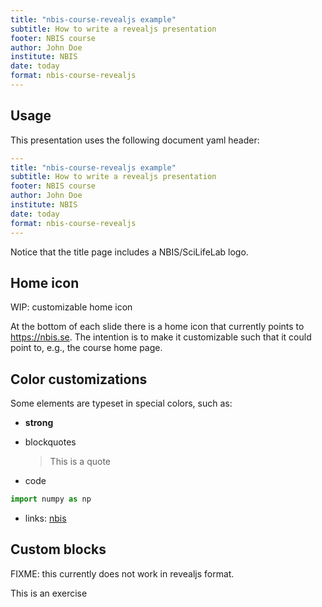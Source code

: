 ```yaml
---
title: "nbis-course-revealjs example"
subtitle: How to write a revealjs presentation
footer: NBIS course
author: John Doe
institute: NBIS
date: today
format: nbis-course-revealjs
---
```


## Usage

This presentation uses the following document yaml header:

```yaml
---
title: "nbis-course-revealjs example"
subtitle: How to write a revealjs presentation
footer: NBIS course
author: John Doe
institute: NBIS
date: today
format: nbis-course-revealjs
---
```

Notice that the title page includes a NBIS/SciLifeLab logo.

## Home icon

WIP: customizable home icon

At the bottom of each slide there is a home icon that currently points
to <https://nbis.se>. The intention is to make it customizable such
that it could point to, e.g., the course home page.

## Color customizations

Some elements are typeset in special colors, such as:

- **strong**

- blockquotes

    > This is a quote

- code

```python
import numpy as np
```

- links: [nbis](https://nbis.se/)

## Custom blocks

FIXME: this currently does not work in revealjs format.

:::{.callout-exercise}

This is an exercise

:::

